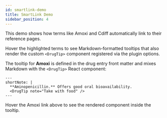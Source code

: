 ```yaml
---
id: smartlink-demo
title: SmartLink Demo
sidebar_position: 4
---
```


This demo shows how terms like Amoxi and Cdiff automatically link to their reference pages.

Hover the highlighted terms to see Markdown-formatted tooltips that also render the custom `<DrugTip>` component registered via the plugin options.

The tooltip for **Amoxi** is defined in the drug entry front matter and mixes Markdown with the `<DrugTip>` React component:

```mdx title="docs/linkify-test.mdx"
---
shortNote: |
  **Aminopenicillin.** Offers good oral bioavailability.
  <DrugTip note="Take with food" />
---
```

Hover the Amoxi link above to see the rendered component inside the tooltip.
